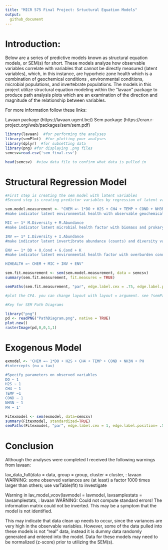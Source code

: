 ```yaml
---
title: "MICR 575 Final Project: Srtuctural Equation Models"
output:
  github_document
---
```



# Introduction:

Below are a series of predictive models known as structural equation models, or SEM(s) for short. These models analyze how observable variables correlate with variables that cannot be directly measured (latent variables), which, in this instance, are hyporheic zone health which is a combination of geochemical conditions , environmental conditions, microbial populations, and invertebrate populations. The models in this project utilize structural equation modeling within the “lavaan” package to produce path analysis plots which are an examination of the direction and magnitude of the relationship between variables. 

For more information follow these links: 

Lavaan package (https://lavaan.ugent.be/) Sem package (https://cran.r-project.org/web/packages/sem/sem.pdf)

```r

library(lavaan)  #for performing the analyses
library(semPlot)  #for plotting your analyses
library(dplyr)  #for subsetting data 
library(png) #for displaying .png files
semcsv=read.csv('sem_final.csv')
```

```r
head(semcsv)  #view data file to confirm what data is pulled in
```

# Structural Regression Model 
```r

#First step is creating the sem model with latent variables
#Second step is creating predictor variables by regression of latent variables

sem.model.measurement <- "CHEM =~ 1*DO + H2S + CH4 + TEMP + COND + NH3N + PH
#make indicator latent environmental health with observable geochemical factors and DO as marker

MIC =~ 1* M.Diversity + M.Abundance
#make indicator latent microbial health factor with biomass and prokaryote diversity as the marker

INV =~ 1* I.Diversity + I.Abundance
#make indicator latent invertibrate abundance (counts) and diversity variable as the marker

ENV =~ 1* DD + O.Cond + G.Cond + K
#make indicator latent environmental health factor with overburden conditions, geological conditions, hydraulic conductivity, with downstream distance variable as the marker

HZHEALTH =~ CHEM + MIC + INV + ENV" 

sem.fit.measurement <- sem(sem.model.measurement, data = semcsv)
summary(sem.fit.measurement, fit.measures = TRUE)

semPaths(sem.fit.measurement, "par", edge.label.cex = .75, edge.label.position= .5, fade = FALSE, layout="tree3", intercepts = TRUE, residuals = TRUE, thresholds = TRUE, intStyle = "multi", combineGroups = TRUE)

#plot the CFA. you can change layout with layout = argument. see ?semPaths() for more. 
```

```r
#Key for SEM Path Diagrams

library("png")
pd <- readPNG("PathDiagram.png", native = TRUE)
plot.new() 
rasterImage(pd,0,0,1,1)

```

# Exogenous Model 
```r
exmodel <- 'CHEM =~ 1*DO + H2S + CH4 + TEMP + COND + NH3N + PH
#intercepts (nu = tau) 

#Specify parameters on observed variables
DO ~ 1
H2S ~ 1 
CH4 ~ 1
TEMP ~1 
COND ~ 1
NH3N ~ 1
PH ~ 1'

Fitexmodel <- sem(exmodel, data=semcsv) 
summary(Fitexmodel, standardized=TRUE)
semPaths(Fitexmodel, "par", edge.label.cex = 1, edge.label.position= .5, fade = FALSE)
```

# Conclusion

Although the analyses were completed I received the following warnings from lavaan: 

lav_data_full(data = data, group = group, cluster = cluster, : lavaan
WARNING: some observed variances are (at least) a factor 1000 times larger than others; use varTable(fit) to investigate
 
Warning in lav_model_vcov(lavmodel = lavmodel, lavsamplestats = lavsamplestats, : lavaan WARNING:
Could not compute standard errors! The information matrix could not be inverted. This may be a symptom that the model is not identified.

This may indicate that data clean up needs to occur, since the variances are very high in the observable variables. However, some of the data pulled into these models is not "real" data, instead it is dummy data randomly generated and entered into the model. Data for these models may need to be normalized (z-score) prior to utilizing the SEM(s). 












